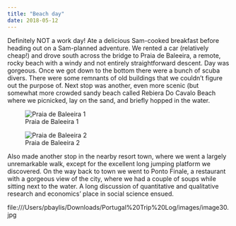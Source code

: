 ```yaml
---
title: "Beach day"
date: 2018-05-12
---
```


Definitely NOT a work day! Ate a delicious Sam-cooked breakfast before heading out on a Sam-planned adventure. We rented a car (relatively cheap!) and drove south across the bridge to Praia de Baleeira, a remote, rocky beach with a windy and not entirely straightforward descent. Day was gorgeous. Once we got down to the bottom there were a bunch of scuba divers. There were some remnants of old buildings that we couldn’t figure out the purpose of. Next stop was another, even more scenic (but somewhat more crowded sandy beach called Rebiera Do Cavalo Beach where we picnicked, lay on the sand, and briefly hopped in the water. 

![Praia de Baleeira 1](/img/portugal/image6.jpg)

![Praia de Baleeira 2](/img/portugal/image22.jpg)

Also made another stop in the nearby resort town, where we went a largely unremarkable walk, except for the excellent long jumping platform we discovered. On the way back to town we went to Ponto Finale, a restaurant with a gorgeous view of the city, where we had a couple of soups while sitting next to the water. A long discussion of quantitative and qualitative research and economics’ place in social science ensued.

file:///Users/pbaylis/Downloads/Portugal%20Trip%20Log/images/image30.jpg


